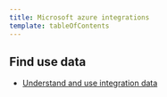 ```yaml
---
title: Microsoft azure integrations
template: tableOfContents
---
```


## Find use data

* [Understand and use integration data](/docs/infrastructure/microsoft-azure-integrations/find-use-data/understand-use-integration-data)
